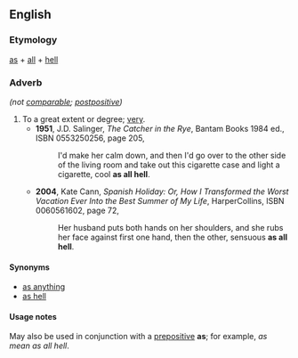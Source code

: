 ==English==
===Etymology===
[[as]] + [[all]] + [[hell]]
===Adverb===
{{infl|en|adverb}} ''(not [[comparable]]; [[postpositive]])''

#To a great extent or degree; [[very]].
#*'''1951''', J.D. Salinger, ''The Catcher in the Rye'', Bantam Books 1984 ed., ISBN 0553250256, page 205,
#*:I'd make her calm down, and then I'd go over to the other side of the living room and take out this cigarette case and light a cigarette, cool '''as all hell'''.
#*'''2004''', Kate Cann, ''Spanish Holiday: Or, How I Transformed the Worst Vacation Ever Into the Best Summer of My Life'', HarperCollins, ISBN 0060561602, page 72,
#*:Her husband puts both hands on her shoulders, and she rubs her face against first one hand, then the other, sensuous '''as all hell'''.

====Synonyms====
*[[as anything]]
*[[as hell]]
====Usage notes====
May also be used in conjunction with a [[prepositive]] '''as'''; for example, ''as mean as all hell''.